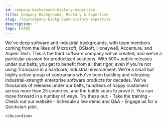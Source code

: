 ```yaml
---
id: company-background-history-expertise
title: Company Background, History & Expertise
slug: /faq/company-background-history-expertise
description: ''
tags: [FAQ]
---
```



<SearchWrapper>
  <AccordionGroup>
    <Accordion title="Why is Transpara the right company to be doing this? What is your background?">
      We've deep software and industrial backgrounds, with team members coming from the likes of Microsoft, OSIsoft, Honeywell, Accenture, and Aspen Tech. This is the third software company we've created, and we've a particular passion for productized solutions. With 500+ public releases under our belts, you get to benefit from all that rigor, even if you're not using Transpara in a hardcore, industrial environment. 
    </Accordion>
    <Accordion title="How big is Transpara? Where do you have staff?">
      We're a small but highly active group of contrarians who've been building and releasing industrial-strength enterprise software products for decades. We've thousands of releases under our belts, hundreds of happy customers across more than 25 countries, and the battle scars to prove it.
    </Accordion>
    <Accordion title="What are my next steps?">
      You can move forward in a number of ways. Try these out:
      - Take the training
      - Check out our website
      - Schedule a live demo and Q&A
      - Engage us for a Quickstart pilot.

    </Accordion>
  </AccordionGroup>
</SearchWrapper>